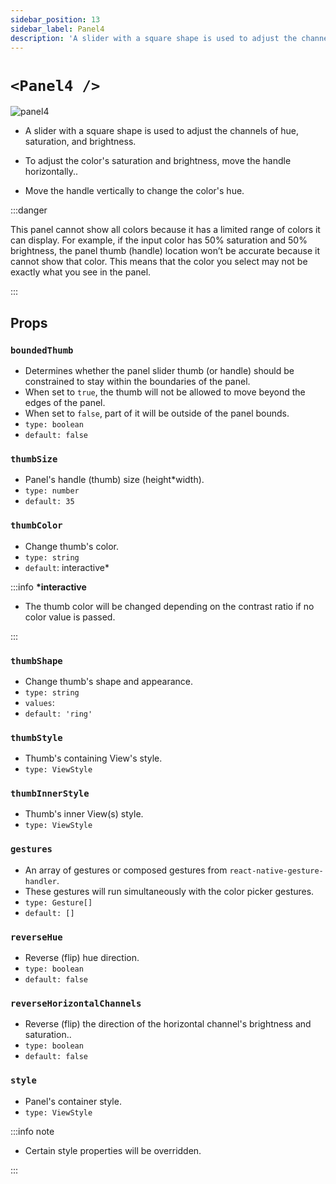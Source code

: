 ```yaml
---
sidebar_position: 13
sidebar_label: Panel4
description: 'A slider with a square shape is used to adjust the channels of hue, saturation, and brightness.'
---
```


# `<Panel4 />`

![panel4](../../../images/panel4.png)

- A slider with a square shape is used to adjust the channels of hue, saturation, and brightness.

- To adjust the color's saturation and brightness, move the handle horizontally..

- Move the handle vertically to change the color's hue.

:::danger

This panel cannot show all colors because it has a limited range of colors it can display. For example, if the input color has 50% saturation and 50% brightness, the panel thumb (handle) location won’t be accurate because it cannot show that color. This means that the color you select may not be exactly what you see in the panel.

:::

## Props

### `boundedThumb`

- Determines whether the panel slider thumb (or handle) should be constrained to stay within the boundaries of the panel.
- When set to `true`, the thumb will not be allowed to move beyond the edges of the panel.
- When set to `false`, part of it will be outside of the panel bounds.
- `type: boolean`
- `default: false`

### `thumbSize`

- Panel's handle (thumb) size (height\*width).
- `type: number`
- `default: 35`

### `thumbColor`

- Change thumb's color.
- `type: string`
- `default`: interactive\*

:::info **\*interactive**

- The thumb color will be changed depending on the contrast ratio if no color value is passed.

:::

### `thumbShape`

- Change thumb's shape and appearance.
- `type: string`
- `values`: <shapes/>
- `default: 'ring'`

### `thumbStyle`

- Thumb's containing View's style.
- `type: ViewStyle`

### `thumbInnerStyle`

- Thumb's inner View(s) style.
- `type: ViewStyle`


<RenderThumb />

### `gestures`

- An array of gestures or composed gestures from `react-native-gesture-handler`.
- These gestures will run simultaneously with the color picker gestures.
- `type: Gesture[]`
- `default: []`

### `reverseHue`

- Reverse (flip) hue direction.
- `type: boolean`
- `default: false`

### `reverseHorizontalChannels`

- Reverse (flip) the direction of the horizontal channel's brightness and saturation..
- `type: boolean`
- `default: false`

### `style`

- Panel's container style.
- `type: ViewStyle`

:::info note

- Certain style properties will be overridden.

:::
